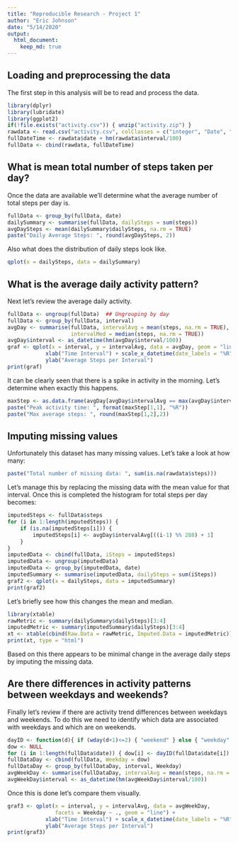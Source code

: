 ```yaml
---
title: "Reproducible Research - Project 1"
author: "Eric Johnson"
date: "5/14/2020"
output: 
  html_document:
    keep_md: true
---
```


## Loading and preprocessing the data
The first step in this analysis will be to read and process the data. 

``` r
library(dplyr)
library(lubridate)
library(ggplot2)
if(!file.exists("activity.csv")) { unzip("activity.zip") }
rawdata <- read.csv("activity.csv", colClasses = c("integer", "Date", "integer"))
fullDateTime <- rawdata$date + hm(rawdata$interval/100)
fullData <- cbind(rawdata, fullDateTime)
```


## What is mean total number of steps taken per day?
Once the data are available we'll determine what the average number of total steps per day is.

``` r
fullData <- group_by(fullData, date)
dailySummary <- summarise(fullData, dailySteps = sum(steps))
avgDaySteps <- mean(dailySummary$dailySteps, na.rm = TRUE)
paste("Daily Average Steps: ", round(avgDaySteps, 2))
```

Also what does the distribution of daily steps look like.

``` r
qplot(x = dailySteps, data = dailySummary)

```

## What is the average daily activity pattern?
Next let's review the average daily activity.

``` r
fullData <- ungroup(fullData)  ## Ungrouping by day
fullData <- group_by(fullData, interval)
avgDay <- summarise(fullData, intervalAvg = mean(steps, na.rm = TRUE), 
                    intervalMed = median(steps, na.rm = TRUE))
avgDay$interval <- as_datetime(hm(avgDay$interval/100))
graf <- qplot(x = interval, y = intervalAvg, data = avgDay, geom = "line") +
            xlab("Time Interval") + scale_x_datetime(date_labels = "%R", date_breaks = "2 hours") +
            ylab("Average Steps per Interval")
print(graf)

```

It can be clearly seen that there is a spike in activity in the morning. Let's determine when 
exactly this happens.

``` r
maxStep <- as.data.frame(avgDay[avgDay$intervalAvg == max(avgDay$intervalAvg),])
paste("Peak activity time: ", format(maxStep[1,1], "%R"))
paste("Max average steps: ", round(maxStep[1,2],2))

```

## Imputing missing values
Unfortunately this dataset has many missing values. Let's take a look at how many:

``` r
paste("Total number of missing data: ", sum(is.na(rawdata$steps)))

```

Let's manage this by replacing the missing data with the mean value for that interval. Once this
is completed the histogram for total steps per day becomes:
``` r
imputedSteps <- fullData$steps
for (i in 1:length(imputedSteps)) {
    if (is.na(imputedSteps[i])) {
        imputedSteps[i] <- avgDay$intervalAvg[((i-1) %% 288) + 1]
    }
}
imputedData <- cbind(fullData, iSteps = imputedSteps)
imputedData <- ungroup(imputedData)
imputedData <- group_by(imputedData, date)
imputedSummary <- summarise(imputedData, dailySteps = sum(iSteps))
graf2 <- qplot(x = dailySteps, data = imputedSummary)
print(graf2)

```

Let's briefly see how this changes the mean and median.

``` r
library(xtable)
rawMetric <- summary(dailySummary$dailySteps)[3:4]
imputedMetric <- summary(imputedSummary$dailySteps)[3:4]
xt <- xtable(cbind(Raw.Data = rawMetric, Imputed.Data = imputedMetric))
print(xt, type = "html")

```

Based on this there appears to be minimal change in the average daily steps by imputing the missing
data.

## Are there differences in activity patterns between weekdays and weekends?
Finally let's review if there are activity trend differences between weekdays and weekends. To do
this we need to identify which data are associated with weekdays and which are on weekends.

``` r
dayID <- function(d){ if (wday(d+1)<=2) { "weekend" } else { "weekday" } }
dow <- NULL
for (i in 1:length(fullData$date)) { dow[i] <- dayID(fullData$date[i]) }
fullDataDay <- cbind(fullData, Weekday = dow)
fullDataDay <- group_by(fullDataDay, interval, Weekday)
avgWeekDay <- summarise(fullDataDay, intervalAvg = mean(steps, na.rm = TRUE))
avgWeekDay$interval <- as_datetime(hm(avgWeekDay$interval/100))
```

Once this is done let's compare them visually.

``` r
graf3 <- qplot(x = interval, y = intervalAvg, data = avgWeekDay, 
               facets = Weekday ~ ., geom = "line") +
            xlab("Time Interval") + scale_x_datetime(date_labels = "%R", date_breaks = "2 hours") +
            ylab("Average Steps per Interval")
print(graf3)


```